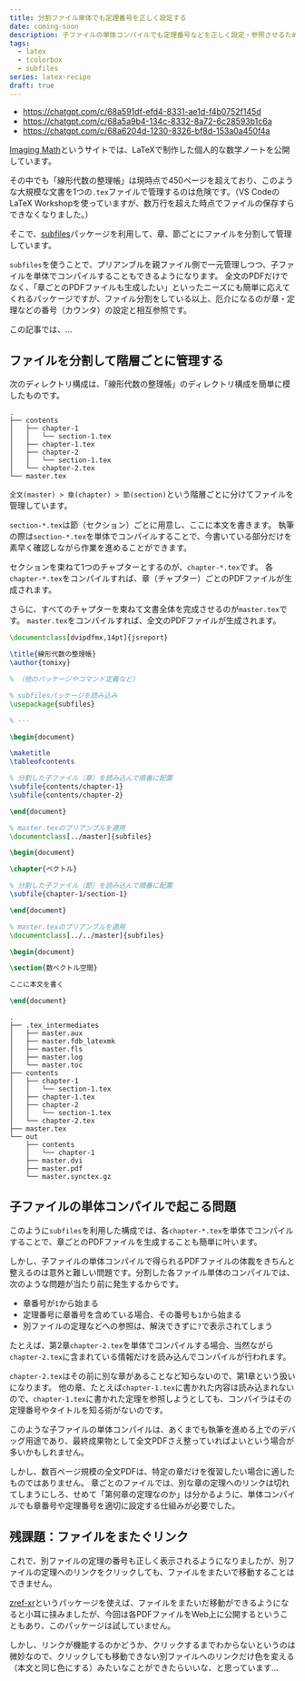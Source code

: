 ```yaml
---
title: 分割ファイル単体でも定理番号を正しく設定する
date: coming-soon
description: 子ファイルの単体コンパイルでも定理番号などを正しく設定・参照させるために
tags:
  - latex
  - tcolorbox
  - subfiles
series: latex-recipe
draft: true
---
```


- https://chatgpt.com/c/68a591df-efd4-8331-ae1d-f4b0752f145d
- https://chatgpt.com/c/68a5a9b4-134c-8332-8a72-6c28593b1c6a
- https://chatgpt.com/c/68a6204d-1230-8326-bf8d-153a0a450f4a

[Imaging Math](https://tomixyz-latex-notes.pages.dev/)というサイトでは、LaTeXで制作した個人的な数学ノートを公開しています。

その中でも「線形代数の整理帳」は現時点で450ページを超えており、このような大規模な文書を1つの`.tex`ファイルで管理するのは危険です。（VS CodeのLaTeX Workshopを使っていますが、数万行を超えた時点でファイルの保存すらできなくなりました。）

そこで、[subfiles](https://ctan.org/pkg/subfiles)パッケージを利用して、章、節ごとにファイルを分割して管理しています。

`subfiles`を使うことで、プリアンブルを親ファイル側で一元管理しつつ、子ファイルを単体でコンパイルすることもできるようになります。
全文のPDFだけでなく、「章ごとのPDFファイルも生成したい」といったニーズにも簡単に応えてくれるパッケージですが、ファイル分割をしている以上、厄介になるのが章・定理などの番号（カウンタ）の設定と相互参照です。

この記事では、…

## ファイルを分割して階層ごとに管理する

次のディレクトリ構成は、「線形代数の整理帳」のディレクトリ構成を簡単に模したものです。

```tree title="原稿のディレクトリ構成"
.
├── contents
│   ├── chapter-1
│   │   └── section-1.tex
│   ├── chapter-1.tex
│   ├── chapter-2
│   │   └── section-1.tex
│   └── chapter-2.tex
└── master.tex
```

`全文(master) > 章(chapter) > 節(section)`という階層ごとに分けてファイルを管理しています。

`section-*.tex`は節（セクション）ごとに用意し、ここに本文を書きます。
執筆の際は`section-*.tex`を単体でコンパイルすることで、今書いている部分だけを素早く確認しながら作業を進めることができます。

セクションを束ねて1つのチャプターとするのが、`chapter-*.tex`です。
各`chapter-*.tex`をコンパイルすれば、章（チャプター）ごとのPDFファイルが生成されます。

さらに、すべてのチャプターを束ねて文書全体を完成させるのが`master.tex`です。
`master.tex`をコンパイルすれば、全文のPDFファイルが生成されます。

```tex title="master.tex（全文を束ねるファイル）" showLineNumbers {8-9,18-20}
\documentclass[dvipdfmx,14pt]{jsreport}

\title{線形代数の整理帳}
\author{tomixy}

% （他のパッケージやコマンド定義など）

% subfilesパッケージを読み込み
\usepackage{subfiles}

% ---

\begin{document}

\maketitle
\tableofcontents

% 分割した子ファイル（章）を読み込んで順番に配置
\subfile{contents/chapter-1}
\subfile{contents/chapter-2}

\end{document}
```

```tex title="contents/chapter-1.tex（節を束ねた章ごとのファイル）" showLineNumbers {1-2,8-9}
% master.texのプリアンブルを適用
\documentclass[../master]{subfiles}

\begin{document}

\chapter{ベクトル}

% 分割した子ファイル（節）を読み込んで順番に配置
\subfile{chapter-1/section-1}

\end{document}
```

```tex title="contents/chapter-1/section-1.tex（節ごとの本文ファイル）" showLineNumbers {1-2}
% master.texのプリアンブルを適用
\documentclass[../../master]{subfiles}

\begin{document}

\section{数ベクトル空間}

ここに本文を書く

\end{document}
```

```tree title="master.texのビルド後のディレクトリ構造"
.
├── .tex_intermediates
│   ├── master.aux
│   ├── master.fdb_latexmk
│   ├── master.fls
│   ├── master.log
│   └── master.toc
├── contents
│   ├── chapter-1
│   │   └── section-1.tex
│   ├── chapter-1.tex
│   ├── chapter-2
│   │   └── section-1.tex
│   └── chapter-2.tex
├── master.tex
└── out
    ├── contents
    │   └── chapter-1
    ├── master.dvi
    ├── master.pdf
    └── master.synctex.gz
```

## 子ファイルの単体コンパイルで起こる問題

このように`subfiles`を利用した構成では、各`chapter-*.tex`を単体でコンパイルすることで、章ごとのPDFファイルを生成することも簡単に叶います。

しかし、子ファイルの単体コンパイルで得られるPDFファイルの体裁をきちんと整えるのは意外と難しい問題です。分割した各ファイル単体のコンパイルでは、次のような問題が当たり前に発生するからです。

- 章番号が`1`から始まる
- 定理番号に章番号を含めている場合、その番号も`1`から始まる
- 別ファイルの定理などへの参照は、解決できずに`?`で表示されてしまう

たとえば、第2章`chapter-2.tex`を単体でコンパイルする場合、当然ながら`chapter-2.tex`に含まれている情報だけを読み込んでコンパイルが行われます。

`chapter-2.tex`はその前に別な章があることなど知らないので、第1章という扱いになります。
他の章、たとえば`chapter-1.tex`に書かれた内容は読み込まれないので、`chapter-1.tex`に書かれた定理を参照しようとしても、コンパイラはその定理番号やタイトルを知る術がないのです。

このような子ファイルの単体コンパイルは、あくまでも執筆を進める上でのデバッグ用途であり、最終成果物として全文PDFさえ整っていればよいという場合が多いかもしれません。

しかし、数百ページ規模の全文PDFは、特定の章だけを復習したい場合に適したものではありません。
章ごとのファイルでは、別な章の定理へのリンクは切れてしまうにしろ、せめて「第何章の定理なのか」は分かるように、単体コンパイルでも章番号や定理番号を適切に設定する仕組みが必要でした。

## 残課題：ファイルをまたぐリンク

これで、別ファイルの定理の番号も正しく表示されるようになりましたが、別ファイルの定理へのリンクをクリックしても、ファイルをまたいで移動することはできません。

[zref-xr](todo)というパッケージを使えば、ファイルをまたいだ移動ができるようになると小耳に挟みましたが、今回は各PDFファイルをWeb上に公開するということもあり、このパッケージは試していません。

しかし、リンクが機能するのかどうか、クリックするまでわからないというのは微妙なので、クリックしても移動できない別ファイルへのリンクだけ色を変える（本文と同じ色にする）みたいなことができたらいいな、と思っています…
